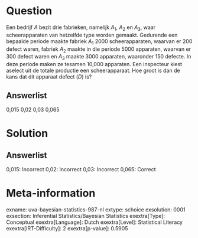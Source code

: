Question
========

Een bedrijf *A* bezit drie fabrieken, namelijk *A*~1~, *A*~2~ en *A*~3~,
waar scheerapparaten van hetzelfde type worden gemaakt. Gedurende een
bepaalde periode maakte fabriek *A*~1~ 2000 scheerapparaten, waarvan er
200 defect waren, fabriek *A*~2~ maakte in die periode 5000 apparaten,
waarvan er 300 defect waren en *A*~3~ maakte 3000 apparaten, waaronder
150 defecte. In deze periode maken ze tesamen 10,000 apparaten. Een
inspecteur kiest aselect uit de totale productie een scheerapparaat. Hoe
groot is dan de kans dat dit apparaat defect (*D*) is?

Answerlist
----------

0,015
0,02
0,03
0,065

Solution
========

Answerlist
----------

0,015: Incorrect
0,02: Incorrect
0,03: Incorrect
0,065: Correct

Meta-information
================
exname: uva-bayesian-statistics-987-nl
extype: schoice
exsolution: 0001
exsection: Inferential Statistics/Bayesian Statistics
exextra[Type]: Conceptual
exextra[Language]: Dutch
exextra[Level]: Statistical Literacy
exextra[IRT-Difficulty]: 2
exextra[p-value]: 0.5905
